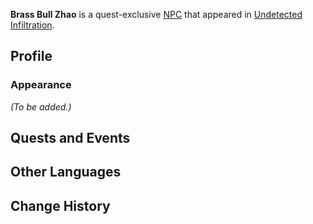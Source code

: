 {{Meta
<!-- Remove this template after adding the missing info -->
|missing_NPC_profile  = yes
}}
{{Character Infobox
|type             = Quest NPC
|image            = NPC Brass Bull Zhao.png
|region           = Liyue
|title            = How Is a Wild Bossy Not a Heroine?
|affiliation      = Treasure Hoarders
|voiceEN          = 
|voiceCN          = 
|voiceJP          = 
}}
'''Brass Bull Zhao''' is a quest-exclusive [[NPC]] that appeared in [[Undetected Infiltration]].
<!--
==Location==
<gallery hideaddbutton="true" captionalign="center">
NPC Location Brass Bull Zhao.png|Brass Bull Zhao's location
NPC Location Brass Bull Zhao Context.png|Additional context
</gallery>
-->

==Profile==
<!--
===Personality===
-->
===Appearance===
''(To be added.)''

==Quests and Events==
{{Quest Appearances}}

==Other Languages==
{{Other Languages|default_hidden = 1
|en      = Brass Bull Zhao
|zhs     = 赵铁牛
|zhs_rm  = Zhào Tiěniú
|zht     = 趙鐵牛
|zht_rm  = Zhào Tiěniú
|ja      = 趙鉄牛
|ja_rm   = Chou Tetsugyuu{{Assumed}}
|ko      = {{tt|조철우|趙鐵牛}}
|ko_rm   = Jo Cheol-u
|es      = Zhao Toro de hierro
|fr      = Zhao la vacharde
|ru      = Железная Чжао
|th      = Brass Bull Zhao
|vi      = Triệu Thiết Ngưu
|de      = Zhao der Bulle
|id      = Brass Bull Zhao
|pt      = Zhao, Touro de Bronze
}}

==Change History==
{{Change History|2.6}}
<!--
==References==
{{Reflist}}
-->